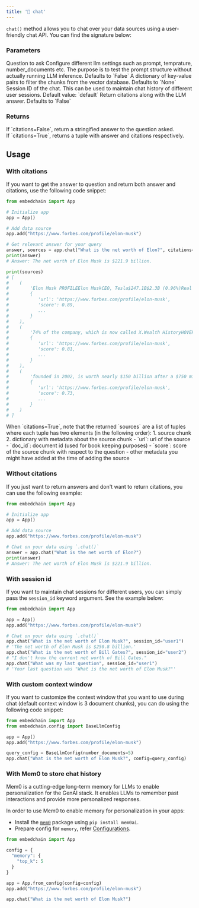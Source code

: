 ```yaml
---
title: '💬 chat'
---
```


`chat()` method allows you to chat over your data sources using a user-friendly chat API. You can find the signature below:

### Parameters

<ParamField path="input_query" type="str">
    Question to ask
</ParamField>
<ParamField path="config" type="BaseLlmConfig" optional>
    Configure different llm settings such as prompt, temprature, number_documents etc.
</ParamField>
<ParamField path="dry_run" type="bool" optional>
    The purpose is to test the prompt structure without actually running LLM inference. Defaults to `False`
</ParamField>
<ParamField path="where" type="dict" optional>
    A dictionary of key-value pairs to filter the chunks from the vector database. Defaults to `None`
</ParamField>
<ParamField path="session_id" type="str" optional>
    Session ID of the chat. This can be used to maintain chat history of different user sessions. Default value: `default`
</ParamField>
<ParamField path="citations" type="bool" optional>
    Return citations along with the LLM answer. Defaults to `False`
</ParamField>

### Returns

<ResponseField name="answer" type="str | tuple">
  If `citations=False`, return a stringified answer to the question asked. <br />
  If `citations=True`, returns a tuple with answer and citations respectively.
</ResponseField>

## Usage

### With citations

If you want to get the answer to question and return both answer and citations, use the following code snippet:

```python With Citations
from embedchain import App

# Initialize app
app = App()

# Add data source
app.add("https://www.forbes.com/profile/elon-musk")

# Get relevant answer for your query
answer, sources = app.chat("What is the net worth of Elon?", citations=True)
print(answer)
# Answer: The net worth of Elon Musk is $221.9 billion.

print(sources)
# [
#    (
#        'Elon Musk PROFILEElon MuskCEO, Tesla$247.1B$2.3B (0.96%)Real Time Net Worthas of 12/7/23 ...',
#        {
#           'url': 'https://www.forbes.com/profile/elon-musk', 
#           'score': 0.89,
#           ...
#        }
#    ),
#    (
#        '74% of the company, which is now called X.Wealth HistoryHOVER TO REVEAL NET WORTH BY YEARForbes ...',
#        {
#           'url': 'https://www.forbes.com/profile/elon-musk', 
#           'score': 0.81,
#           ...
#        }
#    ),
#    (
#        'founded in 2002, is worth nearly $150 billion after a $750 million tender offer in June 2023 ...',
#        {
#           'url': 'https://www.forbes.com/profile/elon-musk', 
#           'score': 0.73,
#           ...
#        }
#    )
# ]
```

<Note>
When `citations=True`, note that the returned `sources` are a list of tuples where each tuple has two elements (in the following order):
1. source chunk
2. dictionary with metadata about the source chunk
    - `url`: url of the source
    - `doc_id`: document id (used for book keeping purposes)
    - `score`: score of the source chunk with respect to the question
    - other metadata you might have added at the time of adding the source
</Note>


### Without citations

If you just want to return answers and don't want to return citations, you can use the following example:

```python Without Citations
from embedchain import App

# Initialize app
app = App()

# Add data source
app.add("https://www.forbes.com/profile/elon-musk")

# Chat on your data using `.chat()`
answer = app.chat("What is the net worth of Elon?")
print(answer)
# Answer: The net worth of Elon Musk is $221.9 billion.
```

### With session id

If you want to maintain chat sessions for different users, you can simply pass the `session_id` keyword argument. See the example below:

```python With session id
from embedchain import App

app = App()
app.add("https://www.forbes.com/profile/elon-musk")

# Chat on your data using `.chat()`
app.chat("What is the net worth of Elon Musk?", session_id="user1")
# 'The net worth of Elon Musk is $250.8 billion.'
app.chat("What is the net worth of Bill Gates?", session_id="user2")
# "I don't know the current net worth of Bill Gates."
app.chat("What was my last question", session_id="user1")
# 'Your last question was "What is the net worth of Elon Musk?"'
```

### With custom context window

If you want to customize the context window that you want to use during chat (default context window is 3 document chunks), you can do using the following code snippet:

```python with custom chunks size
from embedchain import App
from embedchain.config import BaseLlmConfig

app = App()
app.add("https://www.forbes.com/profile/elon-musk")

query_config = BaseLlmConfig(number_documents=5)
app.chat("What is the net worth of Elon Musk?", config=query_config)
```

### With Mem0 to store chat history

Mem0 is a cutting-edge long-term memory for LLMs to enable personalization for the GenAI stack. It enables LLMs to remember past interactions and provide more personalized responses.

In order to use Mem0 to enable memory for personalization in your apps:
- Install the [`mem0`](https://docs.mem0.ai/) package using `pip install mem0ai`. 
- Prepare config for `memory`, refer [Configurations](docs/api-reference/advanced/configuration.mdx).

```python with mem0
from embedchain import App

config = {
  "memory": {
    "top_k": 5
  }
}

app = App.from_config(config=config)
app.add("https://www.forbes.com/profile/elon-musk")

app.chat("What is the net worth of Elon Musk?")
```